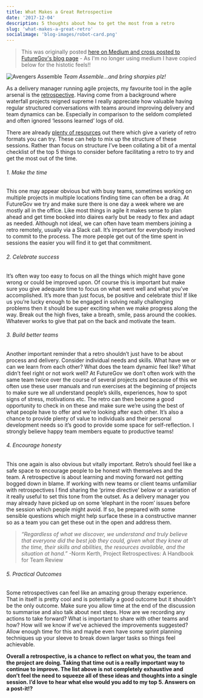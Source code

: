 ```yaml
---
title: What Makes a Great Retrospective
date: '2017-12-04'
description: 5 thoughts about how to get the most from a retro
slug: 'what-makes-a-great-retro'
socialimage: 'blog-images/robot-card.png'
---
```


> This was originally posted [here on Medium and cross posted to FutureGov's blog page](https://blog.wearefuturegov.com/what-makes-a-great-retrospective-eef24e1ef9d0) - As I'm no longer using medium I have copied below for the histotic feels!!

![Avengers Assemble](./blog-images/avengers-assemble.png)
_Team Assemble...and bring sharpies plz!_

As a delivery manager running agile projects, my favourite tool in the agile arsenal is the [retrospective](http://searchsoftwarequality.techtarget.com/definition/Agile-retrospective). Having come from a background where waterfall projects reigned supreme I really appreciate how valuable having regular structured conversations with teams around improving delivery and team dynamics can be. Especially in comparison to the seldom completed and often ignored ‘lessons learned’ logs of old.

There are already [plenty of resources](http://www.funretrospectives.com/) out there which give a variety of retro formats you can try. These can help to mix up the structure of these sessions. Rather than focus on structure I’ve been collating a bit of a mental checklist of the top 5 things to consider before facilitating a retro to try and get the most out of the time.

###### 1. Make the time

This one may appear obvious but with busy teams, sometimes working on multiple projects in multiple locations finding time can often be a drag. At FutureGov we try and make sure there is one day a week where we are mostly all in the office. Like most things in agile it makes sense to plan ahead and get time booked into diaires early but be ready to flex and adapt as needed. Although not ideal, we can often have team members joining a retro remotely, usually via a Slack call. It’s important for everybody involved to commit to the process. The more people get out of the time spent in sessions the easier you will find it to get that commitment.

###### 2. Celebrate success

It’s often way too easy to focus on all the things which might have gone wrong or could be improved upon. Of course this is important but make sure you give adequate time to focus on what went well and what you’ve accomplished. It’s more than just focus, be positive and celebrate this! If like us you’re lucky enough to be engaged in solving really challenging problems then it should be super exciting when we make progress along the way. Break out the high fives, take a breath, smile, pass around the cookies. Whatever works to give that pat on the back and motivate the team.

###### 3. Build better teams

Another important reminder that a retro shouldn’t just have to be about process and delivery. Consider individual needs and skills. What have we or can we learn from each other? What does the team dynamic feel like? What didn’t feel right or not work well? At FutureGov we don’t often work with the same team twice over the course of several projects and because of this we often use these user manuals and run exercises at the beginning of projects to make sure we all understand people’s skills, experiences, how to spot signs of stress, motivations etc. The retro can then become a good opportunity to check in on these and make sure we’re using the best of what people have to offer and we’re looking after each other. It’s also a chance to provide plenty of value to individuals and their personal development needs so it’s good to provide some space for self-reflection. I strongly believe happy team members equate to productive teams!

###### 4. Encourage honesty

This one again is also obvious but vitally important. Retro’s should feel like a safe space to encourage people to be honest with themselves and the team. A retrospective is about learning and moving forward not getting bogged down in blame. If working with new teams or client teams unfamiliar with retrospectives I find sharing the ‘prime directive’ below or a variation of it really useful to set this tone from the outset. As a delivery manager you may already have picked up on some ‘elephant in the room’ issues before the session which people might avoid. If so, be prepared with some sensible questions which might help surface these in a constructive manner so as a team you can get these out in the open and address them.

> _“Regardless of what we discover, we understand and truly believe that everyone did the best job they could, given what they knew at the time, their skills and abilities, the resources available, and the situation at hand.”_ -Norm Kerth, Project Retrospectives: A Handbook for Team Review

###### 5. Practical Outcomes

Some retrospectives can feel like an amazing group therapy experience. That in itself is pretty cool and is potentially a good outcome but it shouldn’t be the only outcome. Make sure you allow time at the end of the discussion to summarise and also talk about next steps. How are we recording any actions to take forward? What is important to share with other teams and how? How will we know if we’ve achieved the improvements suggested? Allow enough time for this and maybe even have some sprint planning techniques up your sleeve to break down larger tasks so things feel achievable.

**Overall a retrospective, is a chance to reflect on what you, the team and the project are doing. Taking that time out is a really important way to continue to improve. The list above is not completely exhaustive and don’t feel the need to squeeze all of these ideas and thoughts into a single session. I’d love to hear what else would you add to my top 5. Answers on a post-it!?**
